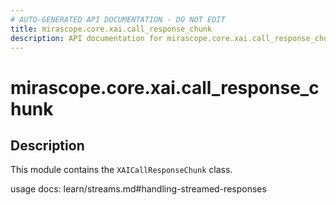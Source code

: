 ```yaml
---
# AUTO-GENERATED API DOCUMENTATION - DO NOT EDIT
title: mirascope.core.xai.call_response_chunk
description: API documentation for mirascope.core.xai.call_response_chunk
---
```


# mirascope.core.xai.call_response_chunk

<ApiType type="Module" />

## Description

This module contains the `XAICallResponseChunk` class.

usage docs: learn/streams.md#handling-streamed-responses


